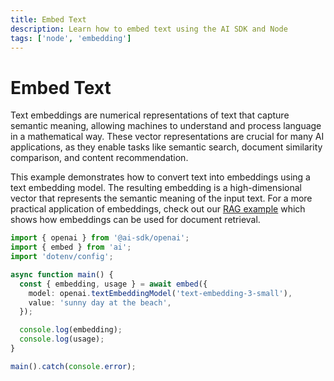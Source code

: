 ```yaml
---
title: Embed Text
description: Learn how to embed text using the AI SDK and Node
tags: ['node', 'embedding']
---
```


# Embed Text

Text embeddings are numerical representations of text that capture semantic meaning, allowing machines to understand and process language in a mathematical way. These vector representations are crucial for many AI applications, as they enable tasks like semantic search, document similarity comparison, and content recommendation.

This example demonstrates how to convert text into embeddings using a text embedding model. The resulting embedding is a high-dimensional vector that represents the semantic meaning of the input text. For a more practical application of embeddings, check out our [RAG example](/cookbook/node/retrieval-augmented-generation) which shows how embeddings can be used for document retrieval.

```ts
import { openai } from '@ai-sdk/openai';
import { embed } from 'ai';
import 'dotenv/config';

async function main() {
  const { embedding, usage } = await embed({
    model: openai.textEmbeddingModel('text-embedding-3-small'),
    value: 'sunny day at the beach',
  });

  console.log(embedding);
  console.log(usage);
}

main().catch(console.error);
```
